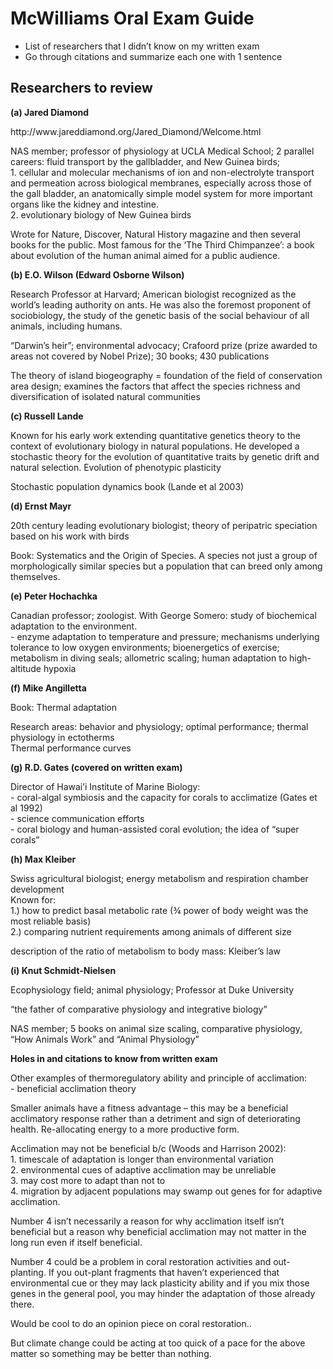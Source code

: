 # McWilliams Oral Exam Guide

- List of researchers that I didn't know on my written exam  
- Go through citations and summarize each one with 1 sentence

## Researchers to review {-}

**(a)	Jared Diamond**

http://www.jareddiamond.org/Jared_Diamond/Welcome.html

NAS member; professor of physiology at UCLA Medical School; 2 parallel careers: fluid transport by the gallbladder, and New Guinea birds;   
1. cellular and molecular mechanisms of ion and non-electrolyte transport and permeation across biological membranes, especially across those of the gall bladder, an anatomically simple model system for more important organs like the kidney and intestine.  
2. evolutionary biology of New Guinea birds

Wrote for Nature, Discover, Natural History magazine and then several books for the public. Most famous for the 'The Third Chimpanzee': a book about evolution of the human animal aimed for a public audience.

**(b)	E.O. Wilson (Edward Osborne Wilson)**

Research Professor at Harvard; American biologist recognized as the world's leading authority on ants. He was also the foremost proponent of sociobiology, the study of the genetic basis of the social behaviour of all animals, including humans.

"Darwin's heir"; environmental advocacy; Crafoord prize (prize awarded to areas not covered by Nobel Prize); 30 books; 430 publications

The theory of island biogeography = foundation of the field of conservation area design; examines the factors that affect the species richness and diversification of isolated natural communities

**(c)	Russell Lande**

Known for his early work extending quantitative genetics theory to the context of evolutionary biology in natural populations. He developed a stochastic theory for the evolution of quantitative traits by genetic drift and natural selection. Evolution of phenotypic plasticity

Stochastic population dynamics book (Lande et al 2003)

**(d)	Ernst Mayr**

20th century leading evolutionary biologist; theory of peripatric speciation based on his work with birds

Book: Systematics and the Origin of Species. A species not just a group of morphologically similar species but a population that can breed only among themselves.

**(e)	Peter Hochachka**

Canadian professor; zoologist. With George Somero: study of biochemical adaptation to the environment.  
- enzyme adaptation to temperature and pressure; mechanisms underlying tolerance to low oxygen environments; bioenergetics of exercise; metabolism in diving seals; allometric scaling; human adaptation to high-altitude hypoxia

**(f)	Mike Angilletta**

Book: Thermal adaptation

Research areas: behavior and physiology; optimal performance; thermal physiology in ectotherms  
Thermal performance curves

**(g)	R.D. Gates (covered on written exam)**

Director of Hawai'i Institute of Marine Biology:  
- coral-algal symbiosis and the capacity for corals to acclimatize (Gates et al 1992)  
- science communication efforts  
- coral biology and human-assisted coral evolution; the idea of "super corals"  

**(h)	Max Kleiber**

Swiss agricultural biologist; energy metabolism and respiration chamber development  
Known for:   
1.) how to predict basal metabolic rate (¾ power of body weight was the most reliable basis)  
2.) comparing nutrient requirements among animals of different size

description of the ratio of metabolism to body mass: Kleiber's law

**(i)	Knut Schmidt-Nielsen**

Ecophysiology field; animal physiology; Professor at Duke University

"the father of comparative physiology and integrative biology"

NAS member; 5 books on animal size scaling, comparative physiology, "How Animals Work" and "Animal Physiology"

**Holes in and citations to know from written exam**

Other examples of thermoregulatory ability and principle of acclimation:  
- beneficial acclimation theory

Smaller animals have a fitness advantage -- this may be a beneficial acclimatory response rather than a detriment and sign of deteriorating health. Re-allocating energy to a more productive form.

Acclimation may not be beneficial b/c (Woods and Harrison 2002):  
1. timescale of adaptation is longer than environmental variation   
2. environmental cues of adaptive acclimation may be unreliable  
3. may cost more to adapt than not to  
4. migration by adjacent populations may swamp out genes for for adaptive acclimation.

Number 4 isn't necessarily a reason for why acclimation itself isn't beneficial but a reason why beneficial acclimation may not matter in the long run even if itself beneficial.

Number 4 could be a problem in coral restoration activities and out-planting. If you out-plant fragments that haven't experienced that environmental cue or they may lack plasticity ability and if you mix those genes in the general pool, you may hinder the adaptation of those already there.

Would be cool to do an opinion piece on coral restoration..

But climate change could be acting at too quick of a pace for the above matter so something may be better than nothing.


